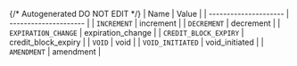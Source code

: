 {/* Autogenerated DO NOT EDIT  */}
| Name                  | Value                 |
| --------------------- | --------------------- |
| `INCREMENT`           | increment             |
| `DECREMENT`           | decrement             |
| `EXPIRATION_CHANGE`   | expiration_change     |
| `CREDIT_BLOCK_EXPIRY` | credit_block_expiry   |
| `VOID`                | void                  |
| `VOID_INITIATED`      | void_initiated        |
| `AMENDMENT`           | amendment             |